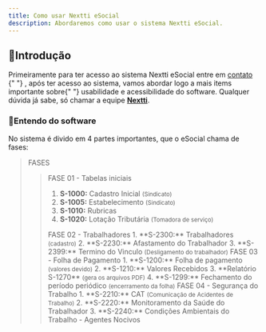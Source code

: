 ```yaml
---
title: Como usar Nextti eSocial
description: Abordaremos como usar o sistema Nextti eSocial.
---
```


## 📌Introdução

Primeiramente para ter acesso ao sistema Nextti eSocial entre em [contato](https://wa.me/553183162810?text=Ol%C3%A1%2C%20poderia%20me%20ajudar%3F) {" "}
, após ter acesso ao sistema, vamos abordar logo a mais items importante sobre{" "}
usabilidade e acessibilidade do software. Qualquer dúvida já sabe, só chamar a equipe **[Nextti](https://docs-nextti.vercel.app/docs/contato)**.

### 🔹Entendo do software

No sistema é divido em 4 partes importantes, que o eSocial chama de fases:

> FASES
>> FASE 01 - Tabelas iniciais
>> <CalloutNotIcon variant="info">
>>  1. **S-1000:** Cadastro Inicial <small>(Sindicato)</small>
>>  2. **S-1005:** Estabelecimento <small>(Sindicato)</small>
>>  3. **S-1010:** Rubricas
>>  4. **S-1020:** Lotação Tributária <small>(Tomadora de serviço)</small>
>> </CalloutNotIcon>
>> FASE 02 - Trabalhadores
>> <CalloutNotIcon>
>>  1. **S-2300:** Trabalhadores <small>(cadastro)</small>
>>  2. **S-2230:** Afastamento do Trabalhador
>>  3. **S-2399:** Termino do Vinculo <small>(Desligamento do trabalhador)</small>
>> </CalloutNotIcon>
>> FASE 03 - Folha de Pagamento
>> <CalloutNotIcon variant="warning">
>>  1. **S-1200:** Folha de pagamento <small>(valores devido)</small>
>>  2. **S-1210:** Valores Recebidos
>>  3. **Relatório S-1270** <small>(gera os arquivos PDF)</small>
>>  4. **S-1299:** Fechamento do período periódico <small>(encerramento da folha)</small>
>> </CalloutNotIcon>
>> FASE 04 - Segurança do Trabalho
>> <CalloutNotIcon variant="error">
>>  1. **S-2210:** CAT <small>(Comunicação de Acidentes de Trabalho)</small>
>>  2. **S-2220:** Monitoramento da Saúde do Trabalhador
>>  3. **S-2240:** Condições Ambientais do Trabalho - Agentes Nocivos
>> </CalloutNotIcon>